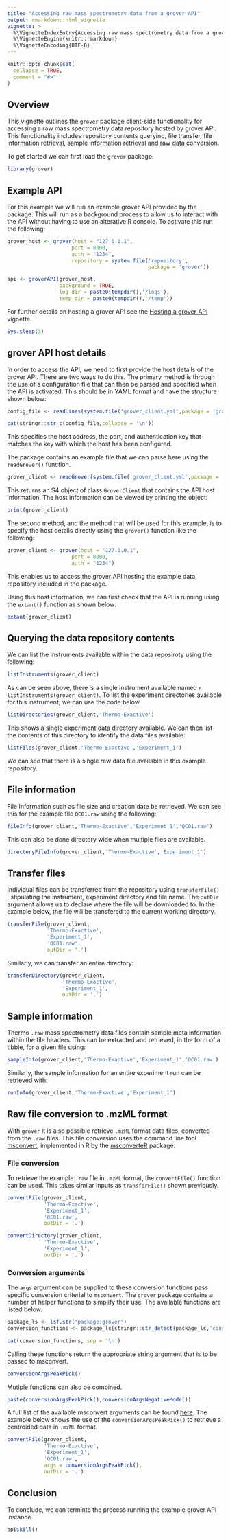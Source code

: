 ```yaml
---
title: "Accessing raw mass spectrometry data from a grover API"
output: rmarkdown::html_vignette
vignette: >
  %\VignetteIndexEntry{Accessing raw mass spectrometry data from a grover API}
  %\VignetteEngine{knitr::rmarkdown}
  %\VignetteEncoding{UTF-8}
---
```


```r
knitr::opts_chunk$set(
  collapse = TRUE,
  comment = "#>"
)
```

## Overview

This vignette outlines the `grover` package client-side functionality for accessing a raw mass spectrometry data repository hosted by grover API.
This functionality includes repository contents querying, file transfer, file information retrieval, sample information retrieval and raw data conversion.

To get started we can first load the `grover` package.

```r
library(grover)
```

## Example API

For this example we will run an example grover API provided by the package.
This will run as a background process to allow us to interact with the API without having to use an alterative R console.
To activate this run the following:

```r
grover_host <- grover(host = "127.0.0.1",
                     port = 8000,
                     auth = "1234",
                     repository = system.file('repository',
                                              package = 'grover'))

api <- groverAPI(grover_host,
                 background = TRUE,
                 log_dir = paste0(tempdir(),'/logs'),
                 temp_dir = paste0(tempdir(),'/temp'))
```

For further details on hosting a grover API see the [Hosting a grover API](hosting.html) vignette.

```r
Sys.sleep(3)
```

## grover API host details

In order to access the API, we need to first provide the host details of the grover API.
There are two ways to do this.
The primary method is through the use of a configuration file that can then be parsed and specified when the API is activated.
This should be in YAML format and have the structure shown below:

```r
config_file <- readLines(system.file('grover_client.yml',package = 'grover'))

cat(stringr::str_c(config_file,collapse = '\n'))
```

This specifies the host address, the port, and authentication key that matches the key with which the host has been configured.

The package contains an example file that we can parse here using the `readGrover()` function.

```r
grover_client <- readGrover(system.file('grover_client.yml',package = 'grover'))
```

This returns an S4 object of class `GroverClient` that contains the API host information.
The host information can be viewed by printing the object:

```r
print(grover_client)
```

The second method, and the method that will be used for this example, is to specify the host details directly using the `grover()` function like the following:

```r
grover_client <- grover(host = "127.0.0.1",
                     port = 8000,
                     auth = "1234")
```

This enables us to access the grover API hosting the example data repository included in the package.

Using this host information, we can first check that the API is running using the `extant()` function as shown below:

```r
extant(grover_client)
```

## Querying the data repository contents

We can list the instruments available within the data reposiroty using the following: 

```r
listInstruments(grover_client)
```

As can be seen above, there is a single instrument available named `r listInstruments(grover_client)`. 
To list the experiment directories available for this instrument, we can use the code below.

```r
listDirectories(grover_client,'Thermo-Exactive')
```

This shows a single experiment data directory available.
We can then list the contents of this directory to identify the data files available:

```r
listFiles(grover_client,'Thermo-Exactive','Experiment_1')
```

We can see that there is a single raw data file available in this example repository.

## File information

File Information such as file size and creation date be retrieved. 
We can see this for the example file `QC01.raw` using the following:

```r
fileInfo(grover_client,'Thermo-Exactive','Experiment_1','QC01.raw')
```

This can also be done directory wide when multiple files are available.

```r
directoryFileInfo(grover_client,'Thermo-Exactive','Experiment_1')
```

## Transfer files

Individual files can be transferred from the repository using `transferFile()`
, stipulating the instrument, experiment directory and file name.
The `outDir` argument allows us to declare where the file will be downloaded to.
In the example below, the file will be transfered to the current working directory.

```r
transferFile(grover_client,
             'Thermo-Exactive',
             'Experiment_1',
             'QC01.raw',
             outDir = '.')
```

Similarly, we can transfer an entire directory:

```r
transferDirectory(grover_client,
                  'Thermo-Exactive',
                  'Experiment_1',
                  outDir = '.')
```

## Sample information

Thermo `.raw` mass spectrometry data files contain sample meta information within the file headers.
This can be extracted and retrieved, in the form of a tibble, for a given file using:

```r
sampleInfo(grover_client,'Thermo-Exactive','Experiment_1','QC01.raw')
```

Similarly, the sample information for an entire experiment run can be retrieved with:

```r
runInfo(grover_client,'Thermo-Exactive','Experiment_1')
```

## Raw file conversion to .mzML format

With `grover` it is also possible retrieve `.mzML` format data files, converted from the `.raw` files.
This file conversion uses the command line tool [msconvert](http://proteowizard.sourceforge.net/tools.shtml), implemented in R by the [msconverteR](https://github.com/wilsontom/msconverteR) package.

### File conversion

To retrieve the example `.raw` file in `.mzML` format, the `convertFile()` function can be used.
This takes similar inputs as `transferFile()` shown previously.

```r
convertFile(grover_client,
            'Thermo-Exactive',
            'Experiment_1',
            'QC01.raw',
            outDir = '.')
```

```r
convertDirectory(grover_client,
            'Thermo-Exactive',
            'Experiment_1',
            outDir = '.')
```

### Conversion arguments

The `args` argument can be supplied to these conversion functions pass specific conversion criterial to `msconvert`.
The `grover` package contains a number of helper functions to simplify their use.
The available functions are listed below.

```r
package_ls <- lsf.str("package:grover") 
conversion_functions <- package_ls[stringr::str_detect(package_ls,'conversion')]

cat(conversion_functions, sep = '\n')
```

Calling these functions return the appropriate string argument that is to be passed to msconvert.

```r
conversionArgsPeakPick()
```

Mutiple functions can also be combined.

```r
paste(conversionArgsPeakPick(),conversionArgsNegativeMode())
```

A full list of the available msconvert arguments can be found [here](http://proteowizard.sourceforge.net/tools.shtml).
The example below shows the use of the `conversionArgsPeakPick()` to retrieve a centroided data in `.mzML` format.

```r
convertFile(grover_client,
            'Thermo-Exactive',
            'Experiment_1',
            'QC01.raw',
            args = conversionArgsPeakPick(), 
            outDir = '.')
```

## Conclusion

To conclude, we can terminte the process running the example grover API instance.

```r
api$kill()
```